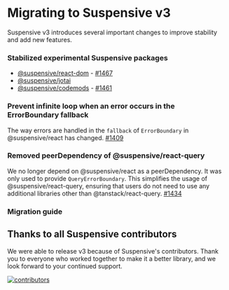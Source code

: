 
# Migrating to Suspensive v3

Suspensive v3 introduces several important changes to improve stability and add new features.

### Stabilized experimental Suspensive packages

- [@suspensive/react-dom](../react-dom/installation) - [#1467](https://github.com/toss/suspensive/pull/1467)
- [@suspensive/jotai](../jotai/motivation)
- [@suspensive/codemods](../codemods/motivation) - [#1461](https://github.com/toss/suspensive/pull/1461)

### Prevent infinite loop when an error occurs in the ErrorBoundary fallback

The way errors are handled in the `fallback` of `ErrorBoundary` in @suspensive/react has changed. [#1409](https://github.com/toss/suspensive/pull/1409)

### Removed peerDependency of @suspensive/react-query

We no longer depend on @suspensive/react as a peerDependency. It was only used to provide `QueryErrorBoundary`.
This simplifies the usage of @suspensive/react-query, ensuring that users do not need to use any additional libraries other than @tanstack/react-query. [#1434](https://github.com/toss/suspensive/pull/1434)

### Migration guide

<Cards num={2}>
  <Cards.Card
    title="See @suspensive/react v3"
    href="/docs/react/migration/migrate-to-v3"
  />
  <Cards.Card
    title="See @suspensive/react-query v3"
    href="/docs/react-query/migration/migrate-to-v3"
  />
</Cards>

## Thanks to all Suspensive contributors

We were able to release v3 because of Suspensive's contributors. Thank you to everyone who worked together to make it a better library, and we look forward to your continued support.

[![contributors](https://contrib.rocks/image?repo=toss/suspensive)](https://github.com/toss/suspensive/graphs/contributors)
